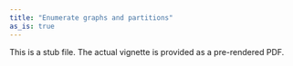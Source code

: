 ```yaml
---
title: "Enumerate graphs and partitions"
as_is: true
---
```


This is a stub file. The actual vignette is provided as a pre-rendered PDF.

